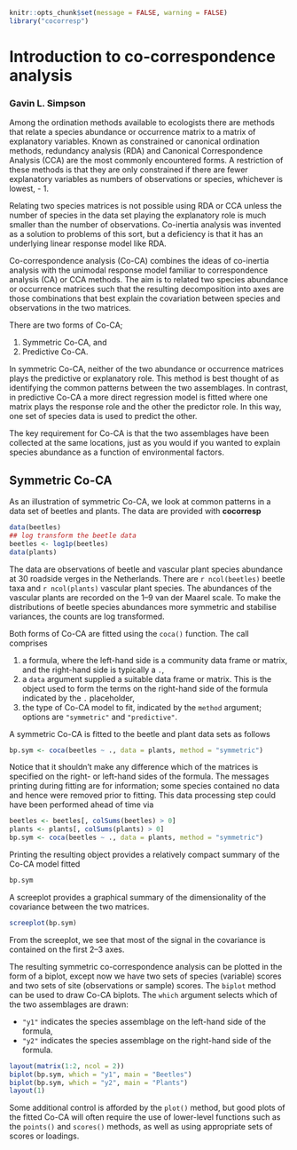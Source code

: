 <!--
%\VignetteBuilder{knitr::knitr}
%\VignetteEngine{knitr::knitr}
%\VignetteIndexEntry{Introduction to cocorresp}
-->

```r
knitr::opts_chunk$set(message = FALSE, warning = FALSE)
library("cocorresp")
```

# Introduction to co-correspondence analysis

### Gavin L. Simpson

Among the ordination methods available to ecologists there are methods that relate a species abundance or occurrence matrix to a matrix of explanatory variables. Known as constrained or canonical ordination methods, redundancy analysis (RDA) and Canonical Correspondence Analysis (CCA) are the most commonly encountered forms. A restriction of these methods is that they are only constrained if there are fewer explanatory variables as numbers of observations or species, whichever is lowest, - 1.

Relating two species matrices is not possible using RDA or CCA unless the number of species in the data set playing the explanatory role is much smaller than the number of observations. Co-inertia analysis was invented as a solution to problems of this sort, but a deficiency is that it has an underlying linear response model like RDA.

Co-correspondence analysis (Co-CA) combines the ideas of co-inertia analysis with the unimodal response model familiar to correspondence analysis (CA) or CCA methods. The aim is to related two species abundance or occurrence matrices such that the resulting decomposition into axes are those combinations that best explain the covariation between species and observations in the two matrices.

There are two forms of Co-CA;

1. Symmetric Co-CA, and
2. Predictive Co-CA.

In symmetric Co-CA, neither of the two abundance or occurrence matrices plays the predictive or explanatory role. This method is best thought of as identifying the common patterns between the two assemblages. In contrast, in predictive Co-CA a more direct regression model is fitted where one matrix plays the response role and the other the predictor role. In this way, one set of species data is used to predict the other.

The key requirement for Co-CA is that the two assemblages have been collected at the same locations, just as you would if you wanted to explain species abundance as a function of environmental factors.

## Symmetric Co-CA

As an illustration of symmetric Co-CA, we look at common patterns in a data set of beetles and plants. The data are provided with **cocorresp**

```r
data(beetles)
## log transform the beetle data
beetles <- log1p(beetles)
data(plants)
```

The data are observations of beetle and vascular plant species abundance at 30 roadside verges in the Netherlands. There are `r ncol(beetles)` beetle taxa and `r ncol(plants)` vascular plant species. The abundances of the vascular plants are recorded on the 1--9 van der Maarel scale. To make the distributions of beetle species abundances more symmetric and stabilise variances, the counts are log transformed.

Both forms of Co-CA are fitted using the `coca()` function. The call comprises

1. a formula, where the left-hand side is a community data frame or matrix, and the right-hand side is typically a `.`,
2. a `data` argument supplied a suitable data frame or matrix. This is the object used to form the terms on the right-hand side of the formula indicated by the `.` placeholder,
3. the type of Co-CA model to fit, indicated by the `method` argument; options are `"symmetric"` and `"predictive"`.

A symmetric Co-CA is fitted to the beetle and plant data sets as follows

```r
bp.sym <- coca(beetles ~ ., data = plants, method = "symmetric")
```

Notice that it shouldn't make any difference which of the matrices is specified on the right- or left-hand sides of the formula. The messages printing during fitting are for information; some species contained no data and hence were removed prior to fitting. This data processing step could have been performed ahead of time via

```r
beetles <- beetles[, colSums(beetles) > 0]
plants <- plants[, colSums(plants) > 0]
bp.sym <- coca(beetles ~ ., data = plants, method = "symmetric")
```

Printing the resulting object provides a relatively compact summary of the Co-CA model fitted

```r
bp.sym
```

A screeplot provides a graphical summary of the dimensionality of the covariance between the two matrices.

```r
screeplot(bp.sym)
```

From the screeplot, we see that most of the signal in the covariance is contained on the first 2--3 axes.

The resulting symmetric co-correspondence analysis can be plotted in the form of a biplot, except now we have two sets of species (variable) scores and two sets of site (observations or sample) scores. The `biplot` method can be used to draw Co-CA biplots. The `which` argument selects which of the two assemblages are drawn:

* `"y1"` indicates the species assemblage on the left-hand side of the formula,
* `"y2"` indicates the species assemblage on the right-hand side of the formula.

```r
layout(matrix(1:2, ncol = 2))
biplot(bp.sym, which = "y1", main = "Beetles")
biplot(bp.sym, which = "y2", main = "Plants")
layout(1)
```

Some additional control is afforded by the `plot()` method, but good plots of the fitted Co-CA will often require the use of lower-level functions such as the `points()` and `scores()` methods, as well as using appropriate sets of scores or loadings.

